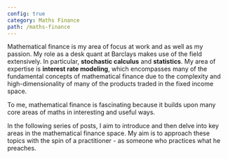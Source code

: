 ```yaml
---
config: true
category: Maths Finance
path: /maths-finance
---
```


Mathematical finance is my area of focus at work and as well as my passion. My 
role as a desk quant at Barclays makes use of the field extensively. In 
particular, **stochastic calculus** and **statistics**. My area of expertise is 
**interest rate modeling**, which encompasses many of the fundamental concepts 
of mathematical finance due to the complexity and high-dimensionality of many of 
the products traded in the fixed income space.

To me, mathematical finance is fascinating because it builds upon many core areas
of maths in interesting and useful ways.

In the following series of posts, I aim to introduce and then delve into key 
areas in the mathematical finance space. My aim is to approach these topics with 
the spin of a practitioner - as someone who practices what he preaches.